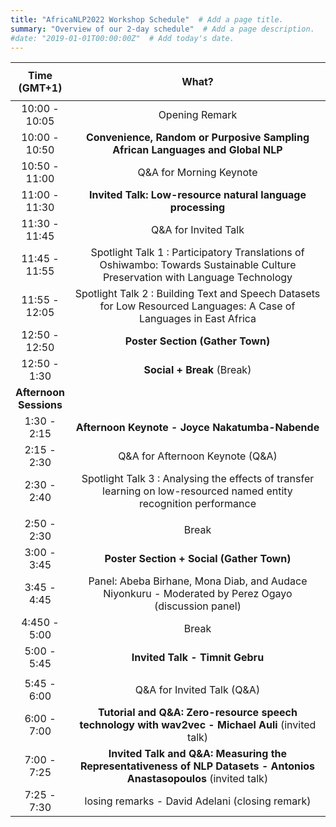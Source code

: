 ```yaml
---
title: "AfricaNLP2022 Workshop Schedule"  # Add a page title.
summary: "Overview of our 2-day schedule"  # Add a page description.
#date: "2019-01-01T00:00:00Z"  # Add today's date.
---
```


+------------------------+-------------------------------------------------------------------------------------------------------------------------------+
| **Time (GMT+1)**       | <center>                                                                                                                      |
|                        |                                                                                                                               |
|                        | What?                                                                                                                         |
+:======================:+:=============================================================================================================================:+
| 10:00 - 10:05          | Opening Remark                                                                                                                |
+------------------------+-------------------------------------------------------------------------------------------------------------------------------+
| 10:00 - 10:50\         | **Convenience, Random or Purposive Sampling African Languages and Global NLP**                                                |
+------------------------+-------------------------------------------------------------------------------------------------------------------------------+
| 10:50 - 11:00          | Q&A for Morning Keynote                                                                                                       |
+------------------------+-------------------------------------------------------------------------------------------------------------------------------+
| 11:00 - 11:30          | **Invited Talk: Low-resource natural language processing**                                                                    |
+------------------------+-------------------------------------------------------------------------------------------------------------------------------+
| 11:30 - 11:45          | Q&A for Invited Talk                                                                                                          |
+------------------------+-------------------------------------------------------------------------------------------------------------------------------+
| 11:45 - 11:55          | Spotlight Talk 1 : Participatory Translations of Oshiwambo: Towards Sustainable Culture Preservation with Language Technology |
+------------------------+-------------------------------------------------------------------------------------------------------------------------------+
| 11:55 - 12:05          | Spotlight Talk 2 : Building Text and Speech Datasets for Low Resourced Languages: A Case of Languages in East Africa          |
+------------------------+-------------------------------------------------------------------------------------------------------------------------------+
| 12:50 - 12:50          | **Poster Section (Gather Town)**                                                                                              |
+------------------------+-------------------------------------------------------------------------------------------------------------------------------+
| 12:50 - 1:30           | **Social + Break** (Break)                                                                                                    |
+------------------------+-------------------------------------------------------------------------------------------------------------------------------+
| **Afternoon Sessions** |                                                                                                                               |
+------------------------+-------------------------------------------------------------------------------------------------------------------------------+
| 1:30 - 2:15            | **Afternoon Keynote - Joyce Nakatumba-Nabende**                                                                               |
+------------------------+-------------------------------------------------------------------------------------------------------------------------------+
| 2:15 - 2:30            | Q&A for Afternoon Keynote (Q&A)                                                                                               |
+------------------------+-------------------------------------------------------------------------------------------------------------------------------+
| 2:30 - 2:40            | Spotlight Talk 3 : Analysing the effects of transfer learning on low-resourced named entity recognition performance           |
+------------------------+-------------------------------------------------------------------------------------------------------------------------------+
|                        |                                                                                                                               |
+------------------------+-------------------------------------------------------------------------------------------------------------------------------+
| 2:50 - 2:30            | Break                                                                                                                         |
+------------------------+-------------------------------------------------------------------------------------------------------------------------------+
| 3:00 - 3:45            | **Poster Section + Social (Gather Town)**                                                                                     |
+------------------------+-------------------------------------------------------------------------------------------------------------------------------+
| 3:45 - 4:45            | Panel: Abeba Birhane, Mona Diab, and Audace Niyonkuru - Moderated by Perez Ogayo (discussion panel)                           |
+------------------------+-------------------------------------------------------------------------------------------------------------------------------+
| 4:450 - 5:00           | Break                                                                                                                         |
+------------------------+-------------------------------------------------------------------------------------------------------------------------------+
| 5:00 - 5:45            | **Invited Talk - Timnit Gebru**                                                                                               |
+------------------------+-------------------------------------------------------------------------------------------------------------------------------+
|                        |                                                                                                                               |
+------------------------+-------------------------------------------------------------------------------------------------------------------------------+
| 5:45 - 6:00            | Q&A for Invited Talk (Q&A)                                                                                                    |
+------------------------+-------------------------------------------------------------------------------------------------------------------------------+
| 6:00 - 7:00            | **Tutorial and Q&A: Zero-resource speech technology with wav2vec - Michael Auli** (invited talk)                              |
+------------------------+-------------------------------------------------------------------------------------------------------------------------------+
| 7:00 - 7:25            | **Invited Talk and Q&A: Measuring the Representativeness of NLP Datasets - Antonios Anastasopoulos** (invited talk)           |
+------------------------+-------------------------------------------------------------------------------------------------------------------------------+
| 7:25 - 7:30            | losing remarks - David Adelani (closing remark)                                                                               |
+------------------------+-------------------------------------------------------------------------------------------------------------------------------+
